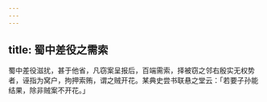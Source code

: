 ```yaml
---
---
---
```

title: 蜀中差役之需索
---



蜀中差役滋扰，甚于他省，凡窃案呈报后，百端需索，择被窃之邻右殷实无权势者，诬指为窝户，拘押索贿，谓之贼开花。某典史尝书联悬之堂云：「若要子孙能结果，除非贼案不开花。」